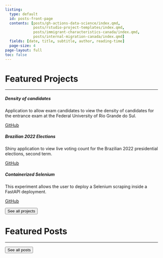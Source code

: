 ```yaml
---
listing: 
  type: default
  id: posts-front-page
  contents: [posts/gh-actions-data-science/index.qmd, 
             posts/rstudio-project-templates/index.qmd,
             posts/immigrant-characteristics-canada/index.qmd,
             posts/internal-migration-canada/index.qmd]
  fields: [date, title, subtitle, author, reading-time]
  page-size: 4
page-layout: full
toc: false
---
```


# Featured Projects

---

::: {.grid}


::: {.g-col-12 .g-col-md-4}
<div class="card mb-2">
<div class="card-body">
<h5 class="card-title">Density of candidates</h5>
<p class="card-text">Application to allow exam candidates to view the density of candidates for the entrance exam at the Federal University of Rio Grande do Sul.</p>
<a href="https://github.com/paeselhz/densidade_vestibular_ufrgs" class="btn btn-primary stretched-link">GitHub</a>
</div>
</div>
:::

::: {.g-col-12 .g-col-md-4}
<div class="card mb-2">
<div class="card-body">
<h5 class="card-title">Brazilian 2022 Elections</h5>
<p class="card-text">Shiny application to view live voting count for the Brazilian 2022 presidential elections, second term.</p>
<a href="https://github.com/paeselhz/apuracao_eleicoes_2022" class="btn btn-primary stretched-link">GitHub</a>
</div>
</div>
:::

::: {.g-col-12 .g-col-md-4}
<div class="card mb-2">
<div class="card-body">
<h5 class="card-title">Containerized Selenium</h5>
<p class="card-text">This experiment allows the user to deploy a Selenium scraping inside a FastAPI deployment.</p>
<a href="https://github.com/paeselhz/containarized_selenium_api" class="btn btn-primary stretched-link">GitHub</a>
</div>
</div>
:::

:::

<a href="../projects/index.html"> <button type="button" class="btn btn-primary float-end btn-sm">See all projects</button></a>

# Featured Posts

---

::: {#posts-front-page}
:::

<a href="../posts/index.html"> <button type="button" class="btn btn-primary float-end btn-sm">See all posts</button></a>
